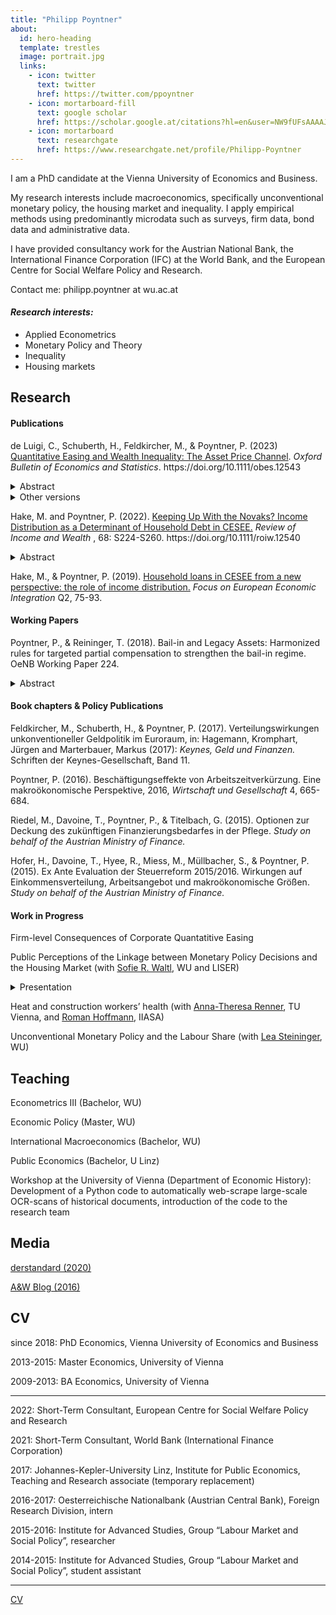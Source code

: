 ```yaml
---
title: "Philipp Poyntner"
about:
  id: hero-heading
  template: trestles
  image: portrait.jpg
  links:
    - icon: twitter
      text: twitter
      href: https://twitter.com/ppoyntner
    - icon: mortarboard-fill
      text: google scholar
      href: https://scholar.google.at/citations?hl=en&user=NW9fUFsAAAAJ
    - icon: mortarboard
      text: researchgate
      href: https://www.researchgate.net/profile/Philipp-Poyntner
---
```


::: {#hero-heading}
I am a PhD candidate at the Vienna University of Economics and Business.

My research interests include macroeconomics, specifically unconventional monetary policy, the housing market and inequality. I apply empirical methods using predominantly microdata such as surveys, firm data, bond data and administrative data.

I have provided consultancy work for the Austrian National Bank, the International Finance Corporation (IFC) at the World Bank, and the European Centre for Social Welfare Policy and Research.

Contact me: philipp.poyntner at wu.ac.at
:::

#### <em> Research interests: </em>
* Applied Econometrics
* Monetary Policy and Theory
* Inequality
* Housing markets

## Research

#### Publications

de Luigi, C., Schuberth, H., Feldkircher, M., & Poyntner, P. (2023) <a href="https://onlinelibrary.wiley.com/doi/10.1111/obes.12543">Quantitative Easing and Wealth Inequality: The Asset Price Channel</a>. <em>Oxford Bulletin of Economics and Statistics</em>. https://doi.org/10.1111/obes.12543

<details>

<summary>Abstract</summary>

<p style="font-size:12px">

We assess the impact of the ECB's unconventional monetary policy, specifically of quantitative easing (QE), on the distribution of household wealth in nine euro area countries. For this purpose, we estimate the effects of a QE shock on housing and risky financial asset prices by means of local projections. We then use these estimates to carry out micro-simulations based on data from the Household Finance and Consumption Survey (HFCS). For the majority of the countries under review, expansionary QE via asset prices leads to net wealth inequality increases when measured using wealth indicators that are sensitive to changes at the tails of the wealth distribution. This finding contrasts with results based on the Gini coefficient which point to an equalizing impact of QE. One-third of the households in our sample holds neither housing nor financial wealth and is thus not directly affected by QE measures through the asset prices channel.

</p>

</details>

<details>

<summary>Other versions</summary>

<p style="font-size:12px">

as "Effects of the ECB's unconventional monetary policy on real and financial wealth": <a href="https://research.wu.ac.at/en/publications/effects-of-the-ecbs-unconventional-monetary-policy-on-real-and-fi-9">WU Department of Economics Working Paper Series</a> (the most recent version is heavily revised)

</p>

</details>

Hake, M. and Poyntner, P. (2022). <a href="https://doi.org/10.1111/roiw.12540">Keeping Up With the Novaks? Income Distribution as a Determinant of Household Debt in CESEE.</a> <em> Review of Income and Wealth </em>, 68: S224-S260. https://doi.org/10.1111/roiw.12540

<details>

<summary>Abstract</summary>

<p style="font-size:12px">

This paper constitutes an initial attempt to shed light on the role of income distribution for household debt in Central, Eastern, and Southeastern Europe (CESEE). Using household-level data from the OeNB's Euro Survey for the period 2008--2018, we address the question whether interpersonal comparisons ("Keeping up with the Novaks") are associated with the probability of having a loan and planning to take out a loan. Applying multilevel probit modeling to consider the hierarchical structure of the data, our results support the notion that higher income inequality is negatively correlated with the probability of having a loan at the bottom of the distribution, and positively at the top. We show this impact for almost all components of household debt, but evidence is strongest for mortgage and foreign currency loans. Loan plans are associated with income inequality at the very top of the income distribution.

</p>

</details>

Hake, M., & Poyntner, P. (2019). 
<a href="https://www.oenb.at/dam/jcr:789c2078-b3f2-4621-b9f1-cd4fd3946f3b/05_feei_2019_q2_Household-loans-in-CESEE-from-a-new-perspective.pdf">Household loans in CESEE from a new perspective: the role of income distribution.</a> <em>Focus on European Economic Integration </em> Q2, 75-93.

#### Working Papers

Poyntner, P., & Reininger, T. (2018). Bail-in and Legacy Assets: Harmonized rules for targeted partial compensation to strengthen the bail-in regime. OeNB Working Paper 224.

<details>

<summary>Abstract</summary>

<p style="font-size:12px">

In the wake of the global financial crisis, several large bank rescues by governments further entrenched bail-out expectations in the wider public. Then, following a problematic ad-hoc bail-in in Cyprus early 2013, EU rules introduced provisions for 'bail-in', that is, the administrative power to require write-down or conversion into equity of non-equity claims -- a significant regime change to deal with banks failing or likely to fail. This paper focuses on the implications of this regime change for consumer/investor protection, especially for socially more vulnerable households, and on the resulting risk for political acceptance and the achievement of the bail-in objective. Therefore, it reviews these rules and their application in recent cases, focusing on the treatment of retail bond holders. Moreover, it explores the distribution of retail holders of bank bonds across economy-wide income quantiles in the euro area and various euro area countries. We find that neither the share of below-median- income households with bank bonds in the total number of households with bank bonds nor the relative vulnerability to 'bail-in' of these households that tend to have higher levels of financial illiterateness are negligible. Recent applications of bail-in-rules, while diverse with respect to legal basis, scope and purpose, have barely gone beyond the write-down and conversion of capital instruments, thus excluding senior bonds. Nevertheless, in all these cases, some sort of compensation scheme for retail investors was deemed necessary and implemented, varying in design, but mostly benefiting almost all retail holders. In two prominent cases there was no effective bail-in of retail holders. In conclusion, following a lesser-known example from Italy, we propose EU harmonized partial compensation rules for socially more vulnerable retail holders of bank debt securities acquired before 2016. They would render implementation of bail-in socially more acceptable, politically more feasible and economically more efficient. During the transition period until household investment behaviour will have fully adjusted to the new world of bail-in, the proposed compensation rules would help avoid effective non-application of bail-in that otherwise results from excluding senior bonds and/or granting excessive compensation.

</p>

</details>

#### Book chapters & Policy Publications

Feldkircher, M., Schuberth, H., & Poyntner, P. (2017). Verteilungswirkungen unkonventioneller Geldpolitik im Euroraum, in: Hagemann, Kromphart, Jürgen and Marterbauer, Markus (2017): <em> Keynes, Geld und Finanzen. </em> Schriften der Keynes-Gesellschaft, Band 11.

Poyntner, P. (2016). Beschäftigungseffekte von Arbeitszeitverkürzung. Eine makroökonomische Perspektive, 2016, <em> Wirtschaft und Gesellschaft </em> 4, 665-684.

Riedel, M., Davoine, T., Poyntner, P., & Titelbach, G. (2015). Optionen zur Deckung des zukünftigen Finanzierungsbedarfes in der Pflege. <em> Study on behalf of the Austrian Ministry of Finance. </em>

Hofer, H., Davoine, T., Hyee, R., Miess, M., Müllbacher, S., & Poyntner, P. (2015). Ex Ante Evaluation der Steuerreform 2015/2016. Wirkungen auf Einkommensverteilung, Arbeitsangebot und makroökonomische Größen. <em> Study on behalf of the Austrian Ministry of Finance. </em>

#### Work in Progress

Firm-level Consequences of Corporate Quantatitive Easing

Public Perceptions of the Linkage between Monetary Policy Decisions and the Housing Market (with <a href="https://sofiewaltl.com/">Sofie R. Waltl</a>, WU and LISER)

<details>

<summary>Presentation</summary>

<p style="font-size:12px">

<a href="housing.pdf">Presentation Luxemburg 2022</a>

</p>

</details>

Heat and construction workers' health (with <a href="https://www.tuwien.at/ar/ifip/ueber-uns/team/anna-theresa-renner"> Anna-Theresa Renner</a>, TU Vienna, and <a href="https://iiasa.ac.at/staff/roman-hoffmann"> Roman Hoffmann</a>, IIASA)

Unconventional Monetary Policy and the Labour Share (with <a href="https://www.wu.ac.at/economics/mitarbeiter-innen/lea-steininger-1/"> Lea Steininger</a>, WU)

## Teaching

Econometrics III (Bachelor, WU)

Economic Policy (Master, WU)

International Macroeconomics (Bachelor, WU)

Public Economics (Bachelor, U Linz)

Workshop at the University of Vienna (Department of Economic History): Development of a Python code to automatically web-scrape large-scale OCR-scans of historical documents, introduction of the code to the research team

## Media

<a href="https://www.derstandard.at/story/2000116564434/ist-die-ezb-ein-umgekehrter-robin-hood">derstandard (2020)</a>

<a href="https://awblog.at/arbeitszeitverkuerzung-als-beschaeftigungsmotor/"> A&W Blog (2016)</a>

## CV

since 2018: PhD Economics, Vienna University of Economics and Business

2013-2015: Master Economics, University of Vienna

2009-2013: BA Economics, University of Vienna
<hr>
2022: Short-Term Consultant, European Centre for Social Welfare Policy and Research

2021: Short-Term Consultant, World Bank (International Finance Corporation)

2017: Johannes-Kepler-University Linz, Institute for Public Economics, Teaching and Research associate (temporary replacement)

2016-2017: Oesterreichische Nationalbank (Austrian Central Bank), Foreign Research Division, intern

2015-2016: Institute for Advanced Studies, Group "Labour Market and Social Policy", researcher

2014-2015: Institute for Advanced Studies, Group "Labour Market and Social Policy", student assistant
<hr>

<a href="cv.pdf">CV</a>

